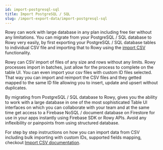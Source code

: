 ```yaml
---
id: import-postgresql-sql
title: Import PostgreSQL / SQL
slug: /import-export-data/import-postgresql-sql
---
```


Rowy can work with large database in any plan including free tier without any limitations. You can migrate from your PostgreSQL / SQL database to Rowy very easily, by first exporting your PostgreSQL / SQL database tables to individual CSV file and importing that to Rowy using the [import CSV](./import-csv) functionality. 

Rowy can CSV import of files of any size and rows without any limits. Rowy processes import in batches, just allow for the process to complete on the table UI. You can even import your csv files with custom ID files selected. That way you can import and reimport the CSV files and they getted mapped to the same ID file allowing you to insert, update and upsert without duplicates.

By migrating from PostgreSQL / SQL database to Rowy, gives you the ability to work with a large database in one of the most sophisticated Table UI interfaces on which you can collaborate with your team and at the same time get access to a Firebase NoSQL / document database on Firestore for use in your apps instantly using Firebase SDK or Rowy APIs. Avoid any inflexibility or painpoints from using structured database.

For step by step instructions on how you can import data from CSV including bulk importing with custom IDs, supported fields mapping, checkout [Import CSV documentation](./import-csv).